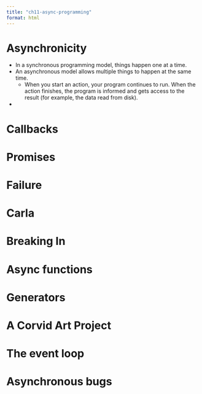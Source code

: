 ```yaml
---
title: "ch11-async-programming"
format: html
---
```


# Asynchronicity
- In a synchronous programming model, things happen one at a time.
- An asynchronous model allows multiple things to happen at the same time. 
    - When you start an action, your program continues to run. When the action finishes, the program is informed and gets access to the result (for example, the data read from disk).
- 

# Callbacks

# Promises

# Failure

# Carla

# Breaking In

# Async functions

# Generators

# A Corvid Art Project

# The event loop

# Asynchronous bugs


